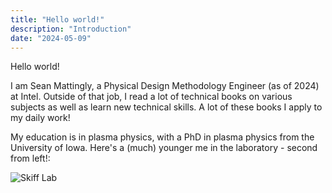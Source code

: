```yaml
---
title: "Hello world!"
description: "Introduction"
date: "2024-05-09"
---
```


Hello world!

I am Sean Mattingly, a Physical Design Methodology Engineer (as of 2024) at Intel. Outside of that job, I read a lot of technical books on various subjects as 
well as learn new technical skills. A lot of these books I apply to my daily work!

My education is in plasma physics, with a PhD in plasma physics from the University of Iowa. Here's a (much) younger me in the laboratory - second from left!:

![Skiff Lab](/src/assets/skiff_lab.jpeg)